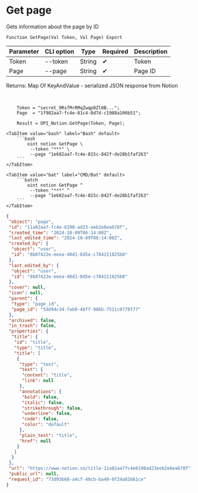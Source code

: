 ﻿---
sidebar_position: 3
description: Get page and other functions to work with Notion in the Open Integration Package, a free open-source integration library for 1C:Enterprise 8, OneScript and CLI
keywords: [1C, 1С, 1С:Enterprise, 1С:Enterprise 8.3, API, Integration, Services, Exchange, OneScript, CLI, Notion]
---


# Get page
 Gets information about the page by ID



`Function GetPage(Val Token, Val Page) Export`

  | Parameter | CLI option | Type | Required | Description |
  |-|-|-|-|-|
  | Token | --token | String | &#x2714; | Token |
  | Page | --page | String | &#x2714; | Page ID |

  
  Returns:  Map Of KeyAndValue - serialized JSON response from Notion

<br/>




```bsl title="1C:Enterprise/OneScript code example"
    Token = "secret_9RsfMrRMqZwqp0Zl0B...";
    Page  = "1f982aa7-fc4e-81c4-8d7d-c1908a106b51";

    Result = OPI_Notion.GetPage(Token, Page);
```
 

 <Tabs>
  
    <TabItem value="bash" label="Bash" default>
        ```bash
            oint notion GetPage \
             --token "***" \
             --page "1e682aa7-fc4e-815c-842f-de28b1faf263"
        ```
    </TabItem>
  
    <TabItem value="bat" label="CMD/Bat" default>
        ```batch
            oint notion GetPage ^
             --token "***" ^
             --page "1e682aa7-fc4e-815c-842f-de28b1faf263"
        ```
    </TabItem>
</Tabs>


```json title="Result"
{
 "object": "page",
 "id": "11a82aa7-fc4e-8198-ad23-eeb2e6ea678f",
 "created_time": "2024-10-09T06:14:00Z",
 "last_edited_time": "2024-10-09T06:14:00Z",
 "created_by": {
  "object": "user",
  "id": "8b07422e-eeea-40d1-8d5e-c784211825b0"
 },
 "last_edited_by": {
  "object": "user",
  "id": "8b07422e-eeea-40d1-8d5e-c784211825b0"
 },
 "cover": null,
 "icon": null,
 "parent": {
  "type": "page_id",
  "page_id": "5dd94c34-fab0-4bff-986b-7511c0779f77"
 },
 "archived": false,
 "in_trash": false,
 "properties": {
  "title": {
   "id": "title",
   "type": "title",
   "title": [
    {
     "type": "text",
     "text": {
      "content": "title",
      "link": null
     },
     "annotations": {
      "bold": false,
      "italic": false,
      "strikethrough": false,
      "underline": false,
      "code": false,
      "color": "default"
     },
     "plain_text": "title",
     "href": null
    }
   ]
  }
 },
 "url": "https://www.notion.so/title-11a82aa7fc4e8198ad23eeb2e6ea678f",
 "public_url": null,
 "request_id": "73d93b68-a4cf-48cb-ba49-0f24a81661ce"
}
```
